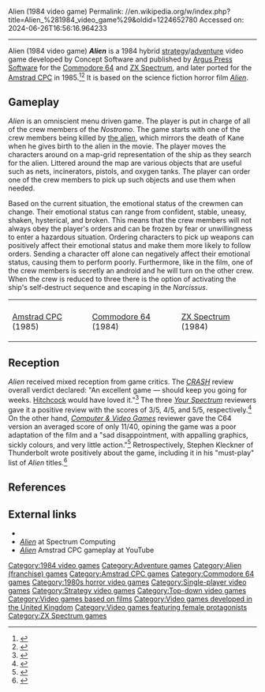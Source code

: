 Alien (1984 video game)
Permalink: //en.wikipedia.org/w/index.php?title=Alien_%281984_video_game%29&oldid=1224652780
Accessed on: 2024-06-26T16:56:16.964233



------
Alien (1984 video game)
{{short description|1984 strategy/adventure video game}}
{{Infobox video game
| title     = Alien
| image     = Alien 1984 C64.jpg
| developer = Concept Software
| publisher = [[Argus Press Software]]
| designer  = {{ubl|Paul Clansey (C64)|John Heap (ZX)|Garry Hughes (CPC)}}
| platforms = [[Commodore 64]], [[ZX Spectrum]], [[Amstrad CPC]]
| released  = '''Commodore 64'''{{vgrelease|NA|1984|EU|1984}}'''ZX Spectrum'''{{vgrelease|EU|1984}}'''Amstrad CPC'''{{vgrelease|EU|1985}}
| genre     = [[Strategy video game|Strategy]], [[adventure video game|adventure]]<ref>{{cite journal|title=none|journal=Retro Gamer|issue=4|page=38}}</ref>
| modes     = [[Single-player video game|Single-player]]
}}
'''''Alien''''' is a 1984 hybrid [[strategy video game|strategy]]/[[adventure video game|adventure]] video game developed by Concept Software and published by [[Argus Press Software]] for the [[Commodore 64]] and [[ZX Spectrum]], and later ported for the [[Amstrad CPC]] in 1985.<ref>{{cite web|url=http://www.thunderboltgames.com/feature/an-alien-retrospective|website=Thunderbolt Games|title=An Alien Retrospective|first=Pete|last=Worth|date=11 February 2013|accessdate=21 July 2015|archive-url=https://web.archive.org/web/20150722041434/http://www.thunderboltgames.com/feature/an-alien-retrospective|archive-date=22 July 2015|url-status=dead}}</ref><ref>{{cite web|website=[[Polygon.com]]|url=http://www.polygon.com/2014/10/3/6892091/history-of-alien-games-aliens|title=From Atari to Isolation: A video and written history of Alien games|first1=Alexa Ray|last1=Corriea |first2=Danielle|last2=Riendeau|date =3 October 2014|accessdate=21 July 2015}}</ref> It is based on the science fiction horror film ''[[Alien (film)|Alien]]''.

==Gameplay==
''Alien'' is an omniscient menu driven game. The player is put in charge of all of the crew members of the ''Nostromo''. The game starts with one of the crew members being killed by [[Xenomorph|the alien]], which mirrors the death of Kane when he gives birth to the alien in the movie. The player moves the characters around on a map-grid representation of the ship as they search for the alien. Littered around the map are various objects that are useful such as nets, incinerators, pistols, and oxygen tanks. The player can order one of the crew members to pick up such objects and use them when needed.

Based on the current situation, the emotional status of the crewmen can change. Their emotional status can range from confident, stable, uneasy, shaken, hysterical, and broken. This means that the crew members will not always obey the player's orders and can be frozen by fear or unwillingness to enter a hazardous situation. Ordering characters to pick up weapons can positively affect their emotional status and make them more likely to follow orders. Sending a character off alone can negatively affect their emotional status, causing them to perform poorly. Furthermore, like in the film, one of the crew members is secretly an android and he will turn on the other crew. When the crew is reduced to three there is the option of activating the ship's self-destruct sequence and escaping in the ''Narcissus''.

{| style="margin:0 auto;" class="toccolours" align=center cellpadding=5
|-
|<!-- Deleted image removed:  [[File:Alien CPC.jpg|150px]]  -->||<!-- Deleted image removed:  [[File:Alien C64.gif|150px]]  -->||<!-- Deleted image removed:  [[File:Alien argus press.gif|150px]] -->
|-
| [[Amstrad CPC]] (1985) || [[Commodore 64]] (1984) || [[ZX Spectrum]] (1984)
|}

==Reception==
''Alien'' received mixed reception from game critics. The ''[[Crash (magazine)|CRASH]]'' review overall verdict declared: "An excellent game — should keep you going for weeks. [[Alfred Hitchcock|Hitchcock]] would have loved it."<ref>{{cite journal|url=http://www.crashonline.org.uk/15/alien.htm|title=Alien|accessdate=21 July 2015|journal=Crash|edition=Online|issue=15}}</ref> The three ''[[Your Spectrum]]'' reviewers gave it a positive review with the scores of 3/5, 4/5, and 5/5, respectively.<ref>{{cite web|url=http://www.users.globalnet.co.uk/~jg27paw4/yr13/yr13_43.htm |title=Your Spectrum : Joystick Jury |publisher=Users.globalnet.co.uk |accessdate=2015-07-17}}</ref> On the other hand, ''[[Computer & Video Games]]'' reviewer gave the C64 version an averaged score of only 11/40, opining the game was a poor adaptation of the film and a "sad disappointment, with appalling graphics, sickly colours, and very little action."<ref>{{cite web|url=https://archive.org/stream/computer-video-games-magazine-040/CVG040_Feb_1985#page/n91/mode/2up |title=Computer and Video Games Magazine Issue 040 |date= February 1985|accessdate=2015-07-17}}</ref> Retrospectively, Stephen Kleckner of Thunderbolt wrote positively about the game, including it in his "must-play" list of ''Alien'' titles.<ref>{{cite web|url=https://venturebeat.com/2014/10/07/games-of-the-alien-series-part-2-the-must-play-edition/view-all/|website=VentureBeat.com|title=Games of the Alien series, Part 2: The 'must play' edition|first=Stephen|last=Kleckner|date = 7 October 2014|accessdate=21 July 2015}}</ref>

==References==
{{Reflist}}

==External links==
*{{lemon64 game|id=81}}
*[https://spectrumcomputing.co.uk/index.php?cat=96&id=145 ''Alien''] at Spectrum Computing
*[https://www.youtube.com/watch?v=0mcn7Un_KuI ''Alien''] Amstrad CPC gameplay at YouTube

{{Alien (franchise)}}

[[Category:1984 video games]]
[[Category:Adventure games]]
[[Category:Alien (franchise) games]]
[[Category:Amstrad CPC games]]
[[Category:Commodore 64 games]]
[[Category:1980s horror video games]]
[[Category:Single-player video games]]
[[Category:Strategy video games]]
[[Category:Top-down video games]]
[[Category:Video games based on films]]
[[Category:Video games developed in the United Kingdom]]
[[Category:Video games featuring female protagonists]]
[[Category:ZX Spectrum games]]